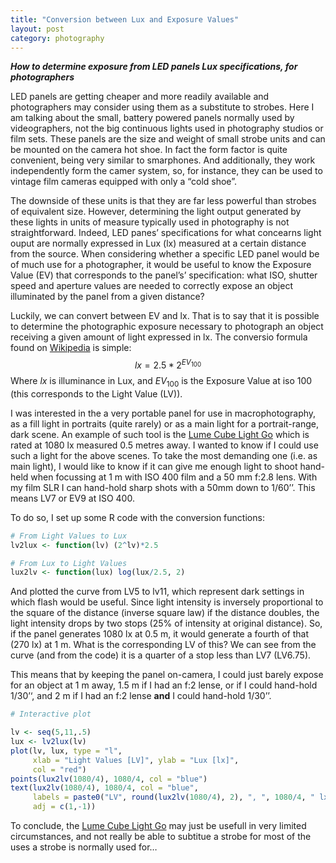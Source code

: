 ```yaml
---
title: "Conversion between Lux and Exposure Values"
layout: post
category: photography
---
```

 
***How to determine exposure from LED panels Lux specifications, for photographers***

LED panels are getting cheaper and more readily available and photographers may consider using them as a substitute to strobes. Here I am talking about the small, battery powered panels normally used by videographers, not the big continuous lights used in photography studios or film sets. These panels are the size and weight of small strobe units and can be mounted on the camera hot shoe. In fact the form factor is quite convenient, being very similar to smarphones. And additionally, they work independently form the camer system, so, for instance, they can be used to vintage film cameras equipped with only a "cold shoe".

The downside of these units is that they are far less powerful than strobes of equivalent size. However, determining the light output generated by these lights in units of measure typically used in photography is not straightforward. Indeed, LED panes' specifications for what concearns light ouput are normally expressed in Lux (lx) measured at a certain distance from the source. When considering whether a specific LED panel would be of much use for a photographer, it would be useful to know the  Exposure Value (EV) that corresponds to the panel's' specification: what ISO, shutter speed and aperture values are needed to correctly expose an object illuminated by the panel from a given distance?

Luckily, we can convert between EV and lx. That is to say that it is possible to determine the photographic exposure necessary to photograph an object receiving a given amount of light expressed in lx. The conversio formula found on [Wikipedia](http://en.wikipedia.org/wiki/Exposure_value#EV_as_a_measure_of_luminance_and_illuminance) is simple:
$$lx=2.5 * 2^{EV_{100}}$$
Where $lx$ is illuminance in Lux, and $EV_{100}$ is the Exposure Value at iso 100 (this corresponds to the Light Value (LV)).

I was interested in the a very portable panel for use in macrophotography, as a fill light in portraits (quite rarely) or as a main light for a portrait-range, dark scene. An example of such tool is the [Lume Cube Light Go](https://lumecube.com/products/panel-go) which is rated at 1080 lx measured 0.5 metres away. I wanted to know if I could use such a light for the above scenes. To take the most demanding one (i.e. as main light), I would like to know if it can give me enough light to shoot hand-held when focussing at 1 m with ISO 400 film and a 50 mm f:2.8 lens. With my film SLR I can hand-hold sharp shots with a 50mm down to 1/60''. This means LV7 or EV9 at ISO 400.

To do so, I set up some R code with the conversion functions:

```r

# From Light Values to Lux
lv2lux <- function(lv) (2^lv)*2.5  

# From Lux to Light Values
lux2lv <- function(lux) log(lux/2.5, 2)

```

And plotted the curve from LV5 to lv11, which represent dark settings in which flash would be useful. Since light intensity is inversely proportional to the square of the distance (inverse square law) if the distance doubles, the light intensity drops by two stops (25% of intensity at original distance). So, if the panel generates 1080 lx at 0.5 m, it would generate a fourth of that (270 lx) at 1 m. What is the corresponding LV of this? We can see from the curve (and from the code) it is a quarter of a stop less than LV7 (LV6.75).

This means that by keeping the panel on-camera, I could just barely expose for an object at 1 m away, 1.5 m if I had an f:2 lense, or if I could hand-hold 1/30'', and 2 m if I had an f:2 lense **and** I could hand-hold 1/30''.

```r

# Interactive plot

lv <- seq(5,11,.5)
lux <- lv2lux(lv)
plot(lv, lux, type = "l",
     xlab = "Light Values [LV]", ylab = "Lux [lx]",
     col = "red")
points(lux2lv(1080/4), 1080/4, col = "blue")
text(lux2lv(1080/4), 1080/4, col = "blue",
     labels = paste0("LV", round(lux2lv(1080/4), 2), ", ", 1080/4, " lx"),
     adj = c(1,-1))
```
To conclude, the [Lume Cube Light Go](https://lumecube.com/products/panel-go) may just be usefull in very limited circumstances, and not really be able to subtitue a strobe for most of the uses a strobe is normally used for...